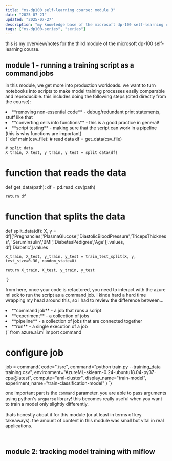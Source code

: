 ```yaml
---
title: "ms-dp100 self-learning course: module 3"
date: "2025-07-21"
updated: "2025-07-27"
description: "my knowledge base of the microsoft dp-100 self-learning course (module 3)"
tags: ["ms-dp100-series", "series"]
---
```


this is my overview/notes for the third module of the microsoft dp-100 self-learning course. 

<BlogImage
src="/blogs/ms-dp100/slc/3/module3.png"
alt="module 3 overview"
caption="module 3!"
source="https://learn.microsoft.com/en-us/training/paths/use-azure-machine-learning-pipelines-for-automation/"
/>

## module 1 - running a training script as a command jobs
in this module, we get more into production workloads.
we want to turn notebooks into scripts to make model training processes easily comparable and
reproducible. this includes doing the following steps (cited directly from the course):

<BlogList>
<li>**removing non-essential code** - debug/redundant print statements, stuff like that</li>
<li>**converting cells into functions** - this is a good practice in general!</li>
<li>**script testing** - making sure that the script can work in a pipeline (this is why functions are important)</li>
</BlogList>

<BlogCode title="example of refactored code from the course" language="python" copy="false">
{`
def main(csv_file):
    # read data
    df = get_data(csv_file)

    # split data
    X_train, X_test, y_train, y_test = split_data(df)

# function that reads the data
def get_data(path):
    df = pd.read_csv(path)
    
    return df

# function that splits the data
def split_data(df):
    X, y = df[['Pregnancies','PlasmaGlucose','DiastolicBloodPressure','TricepsThickness',
    'SerumInsulin','BMI','DiabetesPedigree','Age']].values, df['Diabetic'].values

    X_train, X_test, y_train, y_test = train_test_split(X, y, test_size=0.30, random_state=0)

    return X_train, X_test, y_train, y_test
`}
</BlogCode>

from here, once your code is refactored, you need to interact with the azure ml sdk to run the script as a command job.
i kinda hard a hard time wrapping my head around this, so i had to review the difference between...

<BlogList>
<li>**command job** - a job that runs a script</li>
<li>**experiment** - a collection of jobs</li>
<li>**pipeline** - a collection of jobs that are connected together</li>
<li>**run** - a single execution of a job</li>
</BlogList>

<BlogCode title="example of creating a command job" language="python" copy="false">
{`
from azure.ai.ml import command

# configure job
job = command(
    code="./src",
    command="python train.py --training_data training.csv",
    environment="AzureML-sklearn-0.24-ubuntu18.04-py37-cpu@latest",
    compute="aml-cluster",
    display_name="train-model",
    experiment_name="train-classification-model"
    )
`}
</BlogCode>

one important part is the ``command`` parameter. you are able to pass arguments using python's ``argparse`` library!
this becomes really useful when you want to train a model only slightly differently. \
\
thats honestly about it for this module (or at least in terms of key takeaways). the amount of content in this module was small
but vital in real applications.

<br />

## module 2: tracking model training with mlflow
